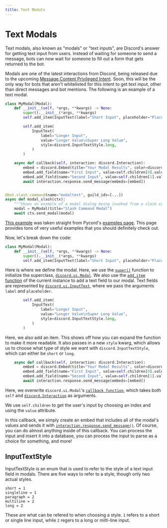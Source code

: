 ```yaml
---
title: Text Modals
---
```


# Text Modals

Text modals, also known as "modals" or "text inputs", are Discord's answer for getting text input from
users. Instead of waiting for someone to send a message, bots can now wait for someone to fill out a 
form that gets returned to the bot. 

Modals are one of the latest interactions from Discord, being released due to the upcoming
[Message Content Privileged Intent](../Popular-Topics/intents). Soon, this will be the only way for
bots that aren't whitelisted for this intent to get text input, other than direct messages and bot
mentions. The following is an example of a text modal.

```py title = "Text Modal Example"
class MyModal(Modal):
    def __init__(self, *args, **kwargs) -> None:
        super().__init__(*args, **kwargs)
        self.add_item(InputText(label="Short Input", placeholder="Placeholder Test"))

        self.add_item(
            InputText(
                label="Longer Input",
                value="Longer Value\nSuper Long Value",
                style=discord.InputTextStyle.long,
            )
        )

    async def callback(self, interaction: discord.Interaction):
        embed = discord.Embed(title="Your Modal Results", color=discord.Color.random())
        embed.add_field(name="First Input", value=self.children[0].value, inline=False)
        embed.add_field(name="Second Input", value=self.children[1].value, inline=False)
        await interaction.response.send_message(embeds=[embed])


@bot.slash_command(name="modaltest", guild_ids=[...])
async def modal_slash(ctx):
    """Shows an example of a modal dialog being invoked from a slash command."""
    modal = MyModal(title="Slash Command Modal")
    await ctx.send_modal(modal)
```
        
[This example](https://github.com/Pycord-Development/pycord/blob/master/examples/modal_dialogs.py) was
taken straight from Pycord's [examples page](https://github.com/Pycord-Development/pycord/tree/master/examples).
This page provides tons of very useful examples that you should definitely check out.

Now, let's break down the code:

```py
class MyModal(Modal):
    def __init__(self, *args, **kwargs) -> None:
        super().__init__(*args, **kwargs)
        self.add_item(InputText(label="Short Input", placeholder="Placeholder Test"))
```

Here is where we define the modal. Here, we use the [`super()`](https://docs.python.org/3/library/functions.html#super)
function to initialize the superclass, [`discord.ui.Modal`](https://docs.pycord.dev/en/master/api.html#discord.ui.Modal).
We also use the [`add_item` function](https://docs.pycord.dev/en/master/api.html#discord.ui.Modal.add_item)
of the current instance to add a text field to our modal. Text fields are represented by 
[`discord.ui.InputText`](https://docs.pycord.dev/en/master/api.html#inputtext), where we pass the arguments
`label` and `placeholder`.

```py
        self.add_item(
            InputText(
                label="Longer Input",
                value="Longer Value\nSuper Long Value",
                style=discord.InputTextStyle.long,
            )
        )
```

Here, we also add an item. This shows off how you can expand the function to make it more readable.
It also passes in a new `style` kwarg, which allows us to choose what type of style we want with
`discord.InputTextStyle`, which can either be `short` or `long`.

```py
    async def callback(self, interaction: discord.Interaction):
        embed = discord.Embed(title="Your Modal Results", color=discord.Color.random())
        embed.add_field(name="First Input", value=self.children[0].value, inline=False)
        embed.add_field(name="Second Input", value=self.children[1].value, inline=False)
        await interaction.response.send_message(embeds=[embed])
```

Here, we overwrite `discord.ui.Modal`'s [`callback function`](https://docs.pycord.dev/en/master/api.html#discord.ui.Modal.callback),
which takes both `self` and [`discord.Interaction`](https://docs.pycord.dev/en/master/api.html#discord.Interaction)
as arguments.

We use `self.children` to get the user's input by choosing an index and using the `value` attribute.

In this callback, we simply create an embed that includes all of the modal's values and sends it
with [`interaction.response.send_message()`](https://docs.pycord.dev/en/master/api.html#discord.InteractionResponse.send_message).
Of course, you can do almost anything inside of this callback. You can process the input and insert it
into a database, you can process the input to parse as a choice for something, and more!

## InputTextStyle

InputTextStyle is an enum that is used to refer to the style of a text input field in modals.
There are five ways to refer to a style, though only two actual styles.

```
short = 1
singleline = 1
paragraph = 2
multiline = 2
long = 2
```

These are what can be refered to when choosing a style. `1` refers to a short or single line input,
while `2` regers to a long or milti-line input.
